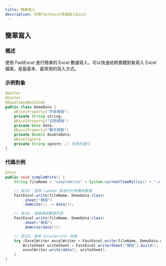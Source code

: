```yaml
---
title: 簡單寫入
description: 利用fastexcel快速寫入Excel
---
```

## 簡單寫入

### 概述
使用 FastExcel 進行簡單的 Excel 數據寫入，可以快速地將實體對象寫入 Excel 檔案，是最基本、最常用的寫入方式。

### 示例對象

```java
@Getter
@Setter
@EqualsAndHashCode
public class DemoData {
    @ExcelProperty("字串標題")
    private String string;
    @ExcelProperty("日期標題")
    private Date date;
    @ExcelProperty("數字標題")
    private Double doubleData;
    @ExcelIgnore
    private String ignore; // 忽略的欄位
}
```

### 代碼示例

```java
@Test
public void simpleWrite() {
    String fileName = "simpleWrite" + System.currentTimeMillis() + ".xlsx";

    // 寫法1：使用 Lambda 表達式分頁獲取數據
    FastExcel.write(fileName, DemoData.class)
        .sheet("模板")
        .doWrite(() -> data());

    // 寫法2：直接傳遞數據列表
    FastExcel.write(fileName, DemoData.class)
        .sheet("模板")
        .doWrite(data());

    // 寫法3：使用 ExcelWriter 對象
    try (ExcelWriter excelWriter = FastExcel.write(fileName, DemoData.class).build()) {
        WriteSheet writeSheet = FastExcel.writerSheet("模板").build();
        excelWriter.write(data(), writeSheet);
    }
}
```  